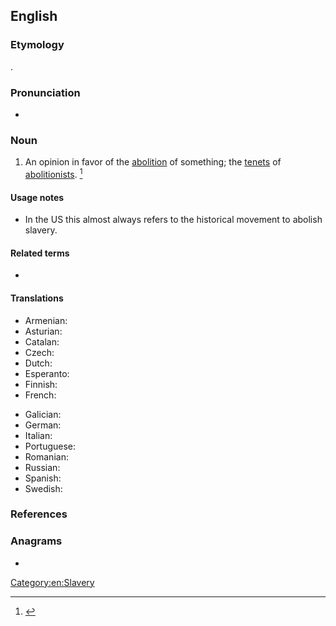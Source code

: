 ==English==
{{wikipedia}}

===Etymology===
{{suffix|abolition|ism|lang=en}}.

===Pronunciation===
* {{a|US}} {{IPA|/ˌæb.əˈlɪʃ.əˌnɪz.m̩/|lang=en}}

===Noun===
{{en-noun|~}}

# An opinion in favor of the [[abolition]] of something; the [[tenet]]s of [[abolitionist]]s. {{defdate|First attested in the early 19th century.}}<ref name=SOED>{{R:SOED5|page=6}}</ref>

====Usage notes====
* In the US this almost always refers to the historical movement to abolish slavery.

====Related terms====
* {{l|en|abolitionist}}

====Translations====
{{trans-top|opinion in favor of the abolition of something}}
* Armenian: {{t+|hy|աբոլիցիոնիզմ|sc=Armn}}
* Asturian: {{t|ast|abolicionismu|m}}
* Catalan: {{t|ca|abolicionisme|m}}
* Czech: {{t+|cs|abolicionismus|m}}
* Dutch: {{t+|nl|abolitionisme|n}}
* Esperanto: {{t|eo|aboliciismo}}
* Finnish: {{t+|fi|abolitionismi}}
* French: {{t+|fr|abolitionnisme|m}}
{{trans-mid}}
* Galician: {{t|gl|abolicionismo|m}}
* German: {{t+|de|Abolitionismus}}
* Italian: {{t+|it|abolizionismo|m}}
* Portuguese: {{t+|pt|abolicionismo|m}}
* Romanian: {{t+|ro|aboliționism}}
* Russian: {{t+|ru|аболициони́зм}}
* Spanish: {{t+|es|abolicionismo|m}}
* Swedish: {{t+|sv|abolitionism|c}}
{{trans-bottom}}

===References===
<references/>

===Anagrams===
* {{anagrams|en|a=abiiilmnoost|mobilisation}}

[[Category:en:Slavery]]